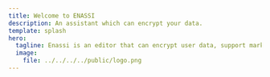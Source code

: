 ```yaml
---
title: Welcome to ENASSI
description: An assistant which can encrypt your data.
template: splash
hero:
  tagline: Enassi is an editor that can encrypt user data, support markdown, rich text, source code files, pdf, images, etc.
  image:
    file: ../../../../public/logo.png
---
```



<CardGrid>
  <LinkCard
    title="Getting started"
    href={siteAndBase.base + "/en/getting-started"}
  />
  <LinkCard title="Themes" href={siteAndBase.base + "/en/themes"} />
  <LinkCard title="FAQ" href={siteAndBase.base + "/en/faq/faq"} />
  <LinkCard title="Develop" href={siteAndBase.base + "/en/develop/encrypt"} />
  <LinkCard
    title="Exsied(editor)"
    href={siteAndBase.base + "/en/exsied/about"}
  />
</CardGrid>
